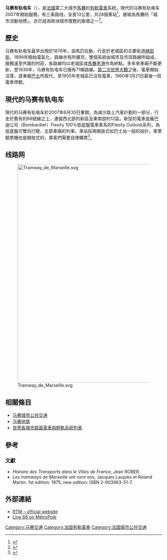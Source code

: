 {{noteTA
|G1=Railway}}
{{Infobox Public transit
| name           = 马赛有轨电车<br>Tramway de Marseille
| image          = 
| imagesize      = 
| image2         = Tramway de Marseille - Ligne 2 - Belsunce Alcazar 04.jpg
| imagesize2     = 250px
| caption2       = 
| native_name    = ''Tramway de Marseille''
| locale         = [[法國|法國]][[普羅旺斯-阿爾卑斯-藍色海岸|普羅旺斯-阿爾卑斯-藍色海岸]][[馬賽|馬賽]]
| transit_type   = [[有軌電車|有軌電車]]
| lines          = 2<ref name="stats" />
| stations       = 28<ref name="stats" />
| ridership      = 
| began_operation= 1876年（馬匹拉動）<br />1899年（電氣化）<br />2007年7月7日（現代的電車）
| operator       = [[馬賽地鐵|RTM]]
| system_length  = {{convert|11.5|km|mi|1|abbr=on}}<ref name="stats" />
| track_gauge    = {{RailGauge|sg|allk=on}}
| map            = [[File:Tram_map_of_Marseille.png|thumb]]
}}
'''马赛有轨电车'''（{{lang-fr|Tramway de Marseille}}），是[[法國|法國]]第二大城市[[馬賽|馬賽]]的[[有軌電車|有軌電車]]系統。現代的马赛有轨电车2007年開始服務，有三条路线，全長13公里，共28個車站<ref name="stats">{{cite web |url=http://www.rtm.fr/nous-connaitre/tout-savoir-sur-lentreprise/fiche-didentite/fiche-d%E2%80%99identite-de-l%E2%80%99entreprise |title=Fiche d’identité de l’Entreprise - LE METRO |website=rtm.fr |language=fr |trans_title=ID card of the company - THE METRO |accessdate=2013-09-28 |archive-date=2016-12-05 |archive-url=https://web.archive.org/web/20161205004132/http://www.rtm.fr/nous-connaitre/tout-savoir-sur-lentreprise/fiche-didentite/fiche-d%E2%80%99identite-de-l%E2%80%99entreprise |dead-url=yes }}</ref>，被喻為馬賽的「城市流動地標」，亦已成為歐洲城市復甦的象徵之一<ref>{{cite news|title=馬賽路面電車與隈研吾新建築 |url=http://www.businessweekly.com.tw/KArticle.aspx?id=52288 |language=zh |publisher=商業周刊 |date=2013年10月30日 |accessdate=2015年7月6日 }}</ref>。

==歷史==
马赛有轨电车最早出現於1876年，由馬匹拉動，行走於老城區的主要街道[[麻田街|麻田街]]，1899年開始電氣化，路線亦有所擴充，整個系統由城市及市郊路線所組成，服務遠至外圍的村莊，各路線均以老城區或[[馬賽老港|馬賽老港]]作為終點。多年來車廂不斷更新，至1939年，马赛有轨电车已擁有71條路線。[[第二次世界大戰|第二次世界大戰]]之後，電車開始沒落，逐漸被[[巴士|巴士]]所取代，至1955年老城區已沒有電車，1960年1月21日最後一班電車停駛。

==現代的马赛有轨电车==
現代的马赛有轨电车於2007年6月30日重開，為減少路上汽車計劃的一部分，行走於舊有的68號線之上，連接西北部的{{link-fr|歐洲地中海|Euroméditerranée}}新區及東南部的12區。新型的電車是龐巴迪公司（Bombardier）Flexity 100%低底盤電車車系的Flexity Outlook系列，為低底盤可雙向行駛、五節車廂的列車。車站採用開放式如巴士站一般的設計，車票驗票機也是開放式的，乘客們需要自律購票<ref>{{cite news|title=马赛城市有轨有轨电车系统 Marseille Trams |url=http://www.zacliu.com/20121204/marseille-light-rail-transit/ |language=zh |author=李清志 |publisher=封面机车 – 城市轨道交通 |date=2012年12月4日 |accessdate=2015年7月6日 }}</ref>。

==线路网==

{{Main|马赛有轨电车1号线}}
{{Main|马赛有轨电车2号线}}
{{Main|马赛有轨电车3号线}}

[[File:Tramway_de_Marseille.svg|700px]]

==相關條目==
* [[马赛城市公共交通|马赛城市公共交通]]
* [[马赛地铁|马赛地铁]]
* [[世界各城市路面電車與輕軌系統列表|世界各城市路面電車與輕軌系統列表]]

==參考==
{{reflist}}

===文獻===
* ''Histoire des Transports dans le Villes de France'', Jean ROBER. {{fr icon}} 
* ''Les tramways de Marseille ont cent ans'', Jacques Laupiès et Roland Martin. 1st edition: 1975, new edition: ISBN 2-903963-51-7. {{fr icon}}

==外部連結==
{{Commons category|Trams in Marseille}}
* [http://www.rtm.fr/ RTM – official website] {{Wayback|url=http://www.rtm.fr/ |date=20100407025948 }} {{fr icon}}
* [https://web.archive.org/web/20060303193044/http://www.metro-pole.net/plus/tw68/ligne.html Line 68 on MétroPole] {{fr icon}}

[[Category:马赛交通|Category:马赛交通]]
[[Category:法国有軌電車|Category:法国有軌電車]]
[[Category:法国城市公共交通|Category:法国城市公共交通]]